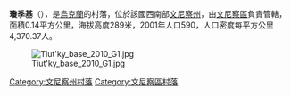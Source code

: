 {{coord|49|10|33|N|28|26|46|E|scale:30000|display=title}}

'''瓊季基'''（{{lang-uk|Тютьки}}），是[[烏克蘭|烏克蘭]]的村落，位於該國西南部[[文尼察州|文尼察州]]，由[[文尼察區|文尼察區]]負責管轄，面積0.14平方公里，海拔高度289米，2001年人口590，人口密度每平方公里4,370.37人。

[[Image:Tiut'ky_base_2010_G1.jpg|right]]

[[Category:文尼察州村落|Category:文尼察州村落]]
[[Category:文尼察區村落|Category:文尼察區村落]]


{{Vinnytsia-geo-stub}}